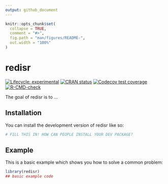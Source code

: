 ```yaml
---
output: github_document
---
```


<!-- README.md is generated from README.Rmd. Please edit that file -->

```r
knitr::opts_chunk$set(
  collapse = TRUE,
  comment = "#>",
  fig.path = "man/figures/README-",
  out.width = "100%"
)
```

# redisr

<!-- badges: start -->
[![Lifecycle: experimental](https://img.shields.io/badge/lifecycle-experimental-orange.svg)](https://lifecycle.r-lib.org/articles/stages.html#experimental)
[![CRAN status](https://www.r-pkg.org/badges/version/redisr)](https://CRAN.R-project.org/package=redisr)
[![Codecov test coverage](https://codecov.io/gh/royratcliffe/redisr/branch/main/graph/badge.svg)](https://app.codecov.io/gh/royratcliffe/redisr?branch=main)
[![R-CMD-check](https://github.com/royratcliffe/redisr/actions/workflows/R-CMD-check.yaml/badge.svg)](https://github.com/royratcliffe/redisr/actions/workflows/R-CMD-check.yaml)
<!-- badges: end -->

The goal of redisr is to ...

## Installation

You can install the development version of redisr like so:

``` r
# FILL THIS IN! HOW CAN PEOPLE INSTALL YOUR DEV PACKAGE?
```

## Example

This is a basic example which shows you how to solve a common problem:

```r
library(redisr)
## basic example code
```
